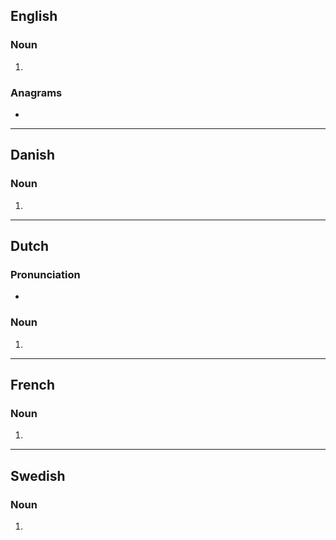 {{also|Hangars}}
==English==

===Noun===
{{head|en|noun form}}

# {{plural of|en|hangar}}

===Anagrams===
* {{anagrams|en|a=aaghnrs|harangs}}

----

==Danish==

===Noun===
{{head|da|noun form}}

# {{inflection of|da|hangar||indef|gen|s}}

----

==Dutch==

===Pronunciation===
* {{audio|nl|Nl-hangars.ogg|Audio}}

===Noun===
{{head|nl|noun plural form}}

# {{nl-noun form of|pl|hangar}}

----

==French==

===Noun===
{{head|fr|noun form|g=m}}

# {{plural of|fr|hangar}}

----

==Swedish==

===Noun===
{{head|sv|noun form}}

# {{sv-noun-form-indef-gen|hangar}}